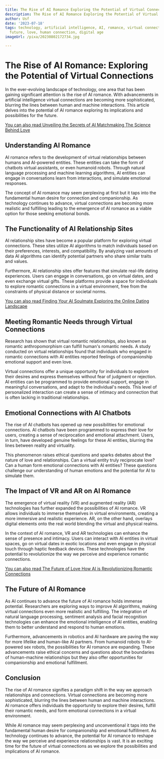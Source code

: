 ```yaml
---
title: The Rise of AI Romance Exploring the Potential of Virtual Connections
description: The Rise of AI Romance Exploring the Potential of Virtual Connections
author: Usf
date: '2023-07-18'
tags: technology, artificial intelligence, AI, romance, virtual connections, relationships,
  future, love, human connection, digital age
imageUrl: /pixa/20230802172734.jpg

---
```

# The Rise of AI Romance: Exploring the Potential of Virtual Connections

In the ever-evolving landscape of technology, one area that has been gaining significant  attention is the rise of AI romance. With advancements  in artificial intelligence virtual connections are becoming more sophisticated, blurring  the lines between human and  machine interactions. This article delves into the potential  of  AI romance exploring its implications and  possibilities for  the future.

[You can also read Unveiling  the Secrets  of AI  Matchmaking The Science  Behind Love](Unveiling%20the%20Secrets%20of%20AI%20Matchmaking%20The%20Science%20Behind%20Love)


## Understanding AI Romance

AI romance  refers to the development of  virtual relationships between humans and AI-powered entities. These entities can take the form  of chatbots virtual  assistants, or even humanoid robots.  Through natural language processing and machine learning algorithms, AI entities  can engage in conversations learn  from interactions, and simulate emotional responses.

The concept of  AI romance may seem perplexing at first  but it taps into  the fundamental human desire for connection and companionship. As technology continues to advance,  virtual connections are becoming more realistic and fulfilling  leading to the emergence of AI romance as a viable option for those seeking emotional  bonds.

## The  Functionality of AI Relationship Sites

AI relationship sites have become a popular platform for exploring virtual connections. These  sites utilize AI algorithms to match individuals based  on their preferences,  interests,  and compatibility. By analyzing vast amounts of data AI  algorithms can identify  potential partners who  share similar traits and values.

Furthermore,  AI relationship sites offer features that  simulate real-life dating experiences.  Users can engage in conversations, go on virtual dates, and even exchange  virtual gifts. These platforms provide  a space  for individuals to explore romantic  connections in a virtual environment, free from the constraints of  physical distance or societal norms.

[You can  also read Finding Your AI Soulmate Exploring the Online Dating Landscape](Finding%20Your%20AI%20Soulmate%20Exploring%20the%20Online%20Dating%20Landscape)


## Meeting Romantic Needs through Virtual Connections

Research  has shown that virtual romantic relationships, also known as romantic anthropomorphism can fulfill human's romantic needs. A study conducted on virtual relationships found that individuals who engaged in romantic connections with AI entities reported feelings of companionship emotional support and even love.

Virtual connections offer a unique opportunity for individuals to explore their desires and express themselves without fear of  judgment or  rejection. AI entities can be programmed to provide emotional support,  engage in meaningful conversations, and adapt to the individual's needs. This level of personalized interaction can create a sense of intimacy and connection that is often lacking in traditional relationships.

## Emotional Connections with AI Chatbots

The rise of AI chatbots has opened up new possibilities for emotional connections. AI  chatbots have been programmed to express their love for users, creating a sense of reciprocation and emotional attachment. Users, in turn, have developed genuine feelings for these AI entities, blurring the lines between reality and virtuality.

This phenomenon raises ethical  questions and sparks debates about the nature of love and relationships. Can a  virtual entity truly reciprocate love?  Can a human form emotional  connections with AI entities? These questions challenge our understanding of human emotions and the potential for AI to simulate them.

## The Impact of VR and AR on AI  Romance

The emergence of virtual reality (VR) and augmented reality (AR) technologies has further expanded the possibilities of AI romance. VR allows individuals to immerse themselves in virtual environments,  creating a more immersive and realistic experience. AR,  on the other  hand, overlays digital elements  onto the real world blending the virtual and physical realms.

In the context of AI romance, VR and AR  technologies can enhance the sense  of presence  and intimacy. Users can interact with AI entities  in virtual spaces, go on virtual dates in exotic locations and  even engage in physical  touch through haptic feedback devices. These technologies have the potential to revolutionize the way we perceive and experience romantic connections.

[You can also read The Future of Love How AI is Revolutionizing Romantic Connections](The%20Future%20of%20Love%20How%20AI%20is%20Revolutionizing%20Romantic%20Connections)


##  The Future of AI  Romance

As  AI continues to advance the  future of AI romance holds immense potential. Researchers are exploring ways  to improve AI algorithms, making virtual connections even more  realistic and  fulfilling. The integration of natural language  processing, sentiment analysis and facial recognition technologies can enhance the emotional intelligence of AI entities, enabling them to better understand and respond to human emotions.

Furthermore, advancements in  robotics and AI hardware are  paving the way for more lifelike and human-like AI partners. From humanoid robots to AI-powered sex robots, the possibilities for AI romance are  expanding. These advancements raise ethical concerns and questions about the boundaries of human-machine relationships but they also offer opportunities for companionship and emotional  fulfillment.

## Conclusion

The rise of AI romance signifies a paradigm shift in the way  we approach  relationships and connections. Virtual  connections are becoming more sophisticated, blurring the lines between human and machine interactions. AI romance  offers individuals the  opportunity to explore their desires, fulfill  their romantic  needs, and form emotional connections in a virtual environment.

While AI romance may seem perplexing and  unconventional it taps into the fundamental  human desire for companionship and emotional  fulfillment. As technology continues to advance, the potential  for AI romance to reshape the way we perceive and experience relationships is vast. It  is an exciting time for the future of virtual connections as we explore the possibilities and implications of AI romance.